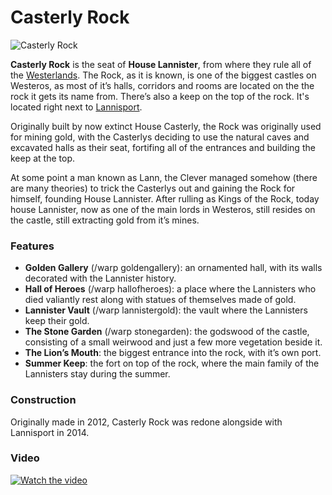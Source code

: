 

# Casterly Rock

<Image src="https://cdn.sanity.io/images/1as7cn02/production/455410050286686437dc919d9b883a1d7c36181b-1366x768.png?w=976&h=350&fit=crop&crop=center&auto=format" alt="Casterly Rock" width={976} height={350}  />

<ProjectDetails
  floatRight
  region="Westerlands"
  house="House Lannister"
  type="Castle"
  status="Completed"
  warp="/warp casterlyrock"
  projectLead="thecoddfish, MrTXI"
  dateStarted="July 19, 2014"
  dateCompleted="July 19, 2014"
/>

**Casterly Rock** is the seat of **House Lannister**, from where they rule all of the [Westerlands](https://westeroscraft.com/wiki/westerlands). The Rock, as it is known, is one of the biggest castles on Westeros, as most of it’s halls, corridors and rooms are located on the the rock it gets its name from. There’s also a keep on the top of the rock. It's located right next to [Lannisport](https://westeroscraft.com/wiki/westerlands/lannisport).

Originally built by now extinct House Casterly, the Rock was originally used for mining gold, with the Casterlys deciding to use the natural caves and excavated halls as their seat, fortifing all of the entrances and building the keep at the top.

At some point a man known as Lann, the Clever managed somehow (there are many theories) to trick the Casterlys out and gaining the Rock for himself, founding House Lannister. After rulling as Kings of the Rock, today house Lannister, now as one of the main lords in Westeros, still resides on the castle, still extracting gold from it’s mines.

### Features

* **Golden Gallery** (/warp goldengallery): an ornamented hall, with its walls decorated with the Lannister history.
* **Hall of Heroes** (/warp hallofheroes): a place where the Lannisters who died valiantly rest along with statues of themselves made of gold.
* **Lannister Vault** (/warp lannistergold): the vault where the Lannisters keep their gold.
* **The Stone Garden** (/warp stonegarden): the godswood of the castle, consisting of a small weirwood and just a few more vegetation beside it.
* **The Lion’s Mouth**: the biggest entrance into the rock, with it’s own port.
* **Summer Keep**: the fort on top of the rock, where the main family of the Lannisters stay during the summer.

### Construction

Originally made in 2012, Casterly Rock was redone alongside with Lannisport in 2014.

### Video


[![Watch the video](https://img.youtube.com/vi/e4etYqhHwnQ/0.jpg)](https://www.youtube.com/embed/e4etYqhHwnQ)